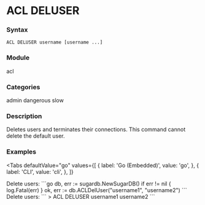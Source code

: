 
# ACL DELUSER

### Syntax
```
ACL DELUSER username [username ...]
```

### Module
<span className="acl-category">acl</span>

### Categories
<span className="acl-category">admin</span>
<span className="acl-category">dangerous</span>
<span className="acl-category">slow</span>

### Description
Deletes users and terminates their connections. This command cannot delete the default user.

### Examples

<Tabs
  defaultValue="go"
  values={[
    { label: 'Go (Embedded)', value: 'go', },
    { label: 'CLI', value: 'cli', },
  ]}
>
  <TabItem value="go">
    Delete users:
    ```go
    db, err := sugardb.NewSugarDB()
    if err != nil {
      log.Fatal(err)
    }
    ok, err := db.ACLDelUser("username1", "username2")
    ```
  </TabItem>
  <TabItem value="cli">
  Delete users:
  ```
  > ACL DELUSER username1 username2
  ```  
  </TabItem>
</Tabs>
